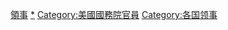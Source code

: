 [[Category:美国驻外官员|領事]]
[[Category:美國駐外領事館|*]]
[[Category:美國國務院官員|Category:美國國務院官員]]
[[Category:各国领事|Category:各国领事]]